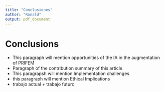 ```yaml
---
title: "Conclusiones"
author: "Ronald"
output: pdf_document
---
```


# Conclusions 

* This paragraph will mention opportunities of the IA in the augmentation of PRIFEM
* Paragraph of the contribution summary of this article
* This paragrapsh will mention Implementation challenges
* this paragraph will mention Ethical Implications
* trabajo actual  + trabajo futuro



